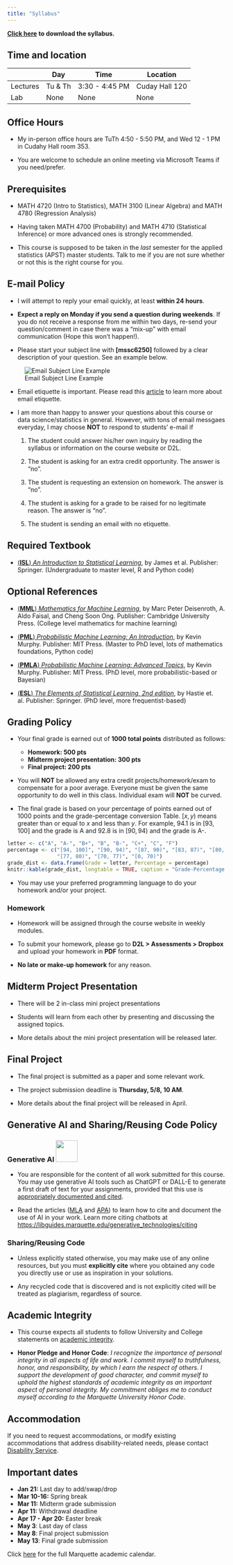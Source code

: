 ```yaml
---
title: "Syllabus"
---
```


[**Click here**](/documents/syllabus-6250-sp25.pdf "PDF of syllabus") **to download the syllabus.**

## Time and location

|          | Day     | Time           | Location       |
|----------|---------|----------------|----------------|
| Lectures | Tu & Th | 3:30 - 4:45 PM | Cuday Hall 120 |
| Lab      | None    | None           | None           |

## Office Hours

-   My in-person office hours are TuTh 4:50 - 5:50 PM, and Wed 12 - 1 PM in Cudahy Hall room 353.

-   You are welcome to schedule an online meeting via Microsoft Teams if you need/prefer.

## Prerequisites

-   MATH 4720 (Intro to Statistics), MATH 3100 (Linear Algebra) and MATH 4780 (Regression Analysis)

-   Having taken MATH 4700 (Probability) and MATH 4710 (Statistical Inference) or more advanced ones is strongly recommended.

-   This course is supposed to be taken in the *last* semester for the applied statistics (APST) master students. Talk to me if you are not sure whether or not this is the right course for you.

## E-mail Policy

-   I will attempt to reply your email quickly, at least **within 24 hours**.

-   **Expect a reply on Monday if you send a question during weekends**. If you do not receive a response from me within two days, re-send your question/comment in case there was a "mix-up" with email communication (Hope this won't happen!).

-   Please start your subject line with **\[mssc6250\]** followed by a clear description of your question. See an example below.

![Email Subject Line Example](./images/email.png)

-   Email etiquette is important. Please read this [article](https://www.insidehighered.com/views/2015/04/16/advice-students-so-they-dont-sound-silly-emails-essay) to learn more about email etiquette.

-   I am more than happy to answer your questions about this course or data science/statistics in general. However, with tons of email messgaes everyday, I may choose **NOT** to respond to students' e-mail if

    1.  The student could answer his/her own inquiry by reading the syllabus or information on the course website or D2L.

    2.  The student is asking for an extra credit opportunity. The answer is "no".

    3.  The student is requesting an extension on homework. The answer is "no".

    4.  The student is asking for a grade to be raised for no legitimate reason. The answer is "no".

    5.  The student is sending an email with no etiquette.

## Required Textbook

-   [(**ISL**) *An Introduction to Statistical Learning*](https://www.statlearning.com/), by James et al. Publisher: Springer. (Undergraduate to master level, R and Python code)

## Optional References

-   [(**MML**) *Mathematics for Machine Learning*](https://mml-book.github.io/), by Marc Peter Deisenroth, A. Aldo Faisal, and Cheng Soon Ong. Publisher: Cambridge University Press. (College level mathematics for machine learning)

-   [(**PML**) *Probabilistic Machine Learning: An Introduction*](https://probml.github.io/pml-book/book1.html), by Kevin Murphy. Publisher: MIT Press. (Master to PhD level, lots of mathematics foundations, Python code)

-   [(**PMLA**) *Probabilistic Machine Learning: Advanced Topics*](https://probml.github.io/pml-book/book2.html), by Kevin Murphy. Publisher: MIT Press. (PhD level, more probabilistic-based or Bayesian)

-   [(**ESL**) *The Elements of Statistical Learning, 2nd edition*](https://hastie.su.domains/ElemStatLearn/), by Hastie et. al. Publisher: Springer. (PhD level, more frequentist-based)

## Grading Policy

-   Your final grade is earned out of **1000 total points** distributed as follows:

    -   **Homework: 500 pts**
    -   **Midterm project presentation: 300 pts**
    -   **Final project: 200 pts**

    <!-- - **In-class attendance/participation: 50 pts** -->

-   You will **NOT** be allowed any extra credit projects/homework/exam to compensate for a poor average. Everyone must be given the same opportunity to do well in this class. Individual exam will **NOT** be curved. <!-- however, I may use class participation to make grade adjustments at the end of the semester. -->

-   The final grade is based on your percentage of points earned out of 1000 points and the grade-percentage conversion Table. $[x, y)$ means greater than or equal to $x$ and less than $y$. For example, 94.1 is in $[93, 100]$ and the grade is A and 92.8 is in $[90, 94)$ and the grade is A-.

```r
letter <- c("A", "A-", "B+", "B", "B-", "C+", "C", "F")
percentage <- c("[94, 100]", "[90, 94)", "[87, 90)", "[83, 87)", "[80, 83)",
                "[77, 80)", "[70, 77)", "[0, 70)")
grade_dist <- data.frame(Grade = letter, Percentage = percentage)
knitr::kable(grade_dist, longtable = TRUE, caption = "Grade-Percentage Conversion")
```

<!-- - This is not a course that gives most of students grade A. If you want to obtain a good grade, study hard. No pain, no gain. -->

-   You may use your preferred programming language to do your homework and/or your project.

### Homework

<!-- - Homework will be assigned through D2L in weekly modules in **Content**.  -->

-   Homework will be assigned through the course website in weekly modules.

-   To submit your homework, please go to **D2L \> Assessments \> Dropbox** and upload your homework in **PDF** format.

-   **No late or make-up homework** for any reason.

## Midterm Project Presentation

-   There will be 2 in-class mini project presentations

-   Students will learn from each other by presenting and discussing the assigned topics.

-   More details about the mini project presentation will be released later.

## Final Project

-   The final project is submitted as a paper and some relevant work.

-   The project submission deadline is **Thursday, 5/8, 10 AM**.

-   More details about the final project will be released in April.

## Generative AI and Sharing/Reusing Code Policy

### Generative AI ![](images/genai.png){fig-alt="You can use AI in this assignment at will, but it should be cited." width="50"}

-   You are responsible for the content of all work submitted for this course. You may use generative AI tools such as ChatGPT or DALL-E to generate a first draft of text for your assignments, provided that this use is [appropriately documented and cited]{.underline}.

-   Read the articles ([MLA](https://style.mla.org/citing-generative-ai/) and [APA](https://apastyle.apa.org/blog/how-to-cite-chatgpt)) to learn how to cite and document the use of AI in your work. Learn more citing chatbots at <https://libguides.marquette.edu/generative_technologies/citing>

### Sharing/Reusing Code

-   Unless explicitly stated otherwise, you may make use of any online resources, but you must **explicitly cite** where you obtained any code you directly use or use as inspiration in your solutions.

-   Any recycled code that is discovered and is not explicitly cited will be treated as plagiarism, regardless of source.

## Academic Integrity

-   This course expects all students to follow University and College statements on [academic integrity](https://bulletin.marquette.edu/policies/academic-integrity/).

-   **Honor Pledge and Honor Code**: *I recognize the importance of personal integrity in all aspects of life and work. I commit myself to truthfulness, honor, and responsibility, by which I earn the respect of others. I support the development of good character, and commit myself to uphold the highest standards of academic integrity as an important aspect of personal integrity. My commitment obliges me to conduct myself according to the Marquette University Honor Code*.

<!-- ```{=html} -->

<!-- <iframe width="560" height="315" src="https://www.youtube.com/embed/_KN97j30ST4" frameborder="0" allow="accelerometer; autoplay; encrypted-media; gyroscope; picture-in-picture" allowfullscreen> -->

<!-- </iframe> -->

<!-- ``` -->

## Accommodation

If you need to request accommodations, or modify existing accommodations that address disability-related needs, please contact [Disability Service](https://www.marquette.edu/disability-services/).

## Important dates

-   **Jan 21:** Last day to add/swap/drop
-   **Mar 10-16:** Spring break
-   **Mar 11:** Midterm grade submission
-   **Apr 11:** Withdrawal deadline
-   **Apr 17 - Apr 20:** Easter break
-   **May 3**: Last day of class
-   **May 8**: Final project submission
-   **May 13**: Final grade submission

Click [here](https://www.marquette.edu/central/registrar/2025-spring-academic-calendar.php) for the full Marquette academic calendar.
